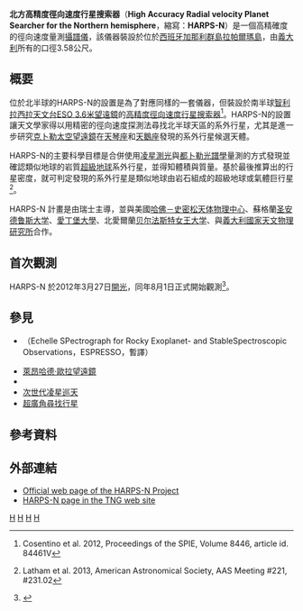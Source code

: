 {{noteTA
|G1=Astronomy
|1=zh-hant:克卜勒太空望遠鏡; zh-hans:开普勒空间望远镜
|2=zh-cn:意大利国立天体物理研究所; zh-tw:義大利國家天文物理研究所;
}}
'''北方高精度徑向速度行星搜索器'''（'''High Accuracy Radial velocity Planet Searcher for the Northern hemisphere'''，縮寫：'''HARPS-N'''）是一個高精確度的徑向速度量測[[攝譜儀|攝譜儀]]，該儀器裝設於位於[[西班牙|西班牙]][[加那利群島|加那利群島]][[拉帕爾瑪島|拉帕爾瑪島]]，由[[義大利|義大利]]所有的口徑3.58公尺{{link-en|伽利略國家望遠鏡|Telescopio Nazionale Galileo}}。

==概要==
位於北半球的HARPS-N的設置是為了對應同樣的一套儀器，但裝設於南半球[[智利|智利]][[拉西拉天文台|拉西拉天文台]][[ESO_3.6米望遠鏡|ESO 3.6米望遠鏡]]的[[高精度徑向速度行星搜索器|高精度徑向速度行星搜索器]]<ref>{{cite journal | bibcode = 2012SPIE.8446E..1VC | title=Harps-N: the new planet hunter at TNG | volume=8446 | year=2012}} Cosentino et al. 2012, Proceedings of the SPIE, Volume 8446, article id. 84461V</ref>。HARPS-N的設置讓天文學家得以用精密的徑向速度探測法尋找北半球天區的系外行星，尤其是進一步研究[[克卜勒太空望遠鏡|克卜勒太空望遠鏡]]在[[天琴座|天琴座]]和[[天鵝座|天鵝座]]發現的系外行星候選天體。

HARPS-N的主要科學目標是合併使用[[系外行星偵測法#凌日法|凌星測光]]與[[都卜勒光譜學|都卜勒光譜學]]量測的方式發現並確認類似地球的岩質[[超級地球|超級地球]]系外行星，並得知體積與質量。基於最後推算出的行星密度，就可判定發現的系外行星是類似地球由岩石組成的超級地球或氣體巨行星<ref>{{cite journal | bibcode = 2013AAS...22123102L | title=HARPS-N: A New Tool for Characterizing Kepler Planets | volume=221 | year=2013}} Latham et al. 2013, American Astronomical Society, AAS Meeting #221, #231.02</ref>。

HARPS-N 計畫是由瑞士{{link-en|日內瓦天文台| Geneva Observatory }}主導，並與美國[[哈佛－史密松天体物理中心|哈佛－史密松天体物理中心]]、蘇格蘭[[圣安德鲁斯大学|圣安德鲁斯大学]]、[[愛丁堡大學|愛丁堡大學]]、北愛爾蘭[[贝尔法斯特女王大学|贝尔法斯特女王大学]]、{{link-en|英國天文科技中心|UK Astronomy Technology Centre}}與[[義大利國家天文物理研究所|義大利國家天文物理研究所]]合作。

== 首次觀測 ==
HARPS-N 於2012年3月27日[[開光|開光]]，同年8月1日正式開始觀測<ref>{{Cite web |url=https://plone2.unige.ch/HARPS-N/news/official-operations-starting-on-august-1st-2012 |title=Official operations starting on August 1st, 2012 |accessdate=2015-09-17 |archive-date=2013-04-07 |archive-url=https://archive.is/20130407162236/https://plone2.unige.ch/HARPS-N/news/official-operations-starting-on-august-1st-2012 |dead-url=no }}</ref>。

== 參見 ==
* {{link-en|岩質系外行星與穩定光譜觀測階梯光柵攝譜儀|ESPRESSO}}（Echelle SPectrograph for Rocky Exoplanet- and StableSpectroscopic Observations，ESPRESSO，暫譯）
* [[萊昂哈德·歐拉望遠鏡|萊昂哈德·歐拉望遠鏡]]
*{{link-en|日內瓦系外行星搜尋計畫|Geneva Extrasolar Planet Search}}
*[[次世代凌星巡天|次世代凌星巡天]]
* [[超廣角尋找行星|超廣角尋找行星]]

== 參考資料 ==
{{Reflist}}

== 外部連結 ==
* [https://plone2.unige.ch/HARPS-N/ Official web page of the HARPS-N Project]{{Webarchive|url=https://archive.is/20121217105329/https://plone2.unige.ch/HARPS-N/ |date=2012-12-17 }}
* [http://www.tng.iac.es/instruments/harps/ HARPS-N page in the TNG web site]{{Wayback|url=http://www.tng.iac.es/instruments/harps/ |date=20120620144540 }}

[[Category:天文仪器|H]]
[[Category:望遠鏡部件|H]]
[[Category:系外行星巡天項目|H]]
[[Category:攝譜儀|H]]